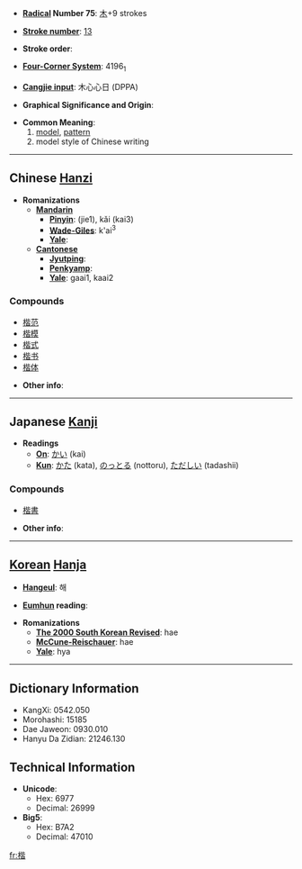* '''[[Wiktionary:Chinese radical index| Radical]] Number 75''': [[Wiktionary:Chinese radical index 木|木]]+9 strokes

* '''[[Wiktionary:Chinese total strokes index|Stroke number]]''': [[Wiktionary:Chinese total strokes index 13|13]]

* '''Stroke order''': 

* '''[[Wiktionary:Chinese four corner index|Four-Corner System]]''': 4196<sub>1</sub>

* '''[[Wiktionary:Chinese Cangjie index|Cangjie input]]''': 木心心日 (DPPA)

* '''Graphical Significance and Origin''': 

* '''Common Meaning''':
*# [[model]], [[pattern]]
*# model style of Chinese writing

----

== Chinese [[Hanzi]] ==

* '''Romanizations'''
** '''[[Mandarin]]'''
*** '''[[Pinyin]]''': (jie1), kǎi (kai3)
*** '''[[Wade-Giles]]''': k'ai<sup>3</sup>
*** '''[[Yale]]''': 
** '''[[Cantonese]]'''
*** '''[[Jyutping]]''':
*** '''[[Penkyamp]]''': 
*** '''[[Yale]]''': gaai1, kaai2

===Compounds===
*[[楷范]]
*[[楷模]]
*[[楷式]]
*[[楷书]]
*[[楷体]]

* '''Other info''': 

----

== Japanese [[Kanji]] ==

* '''Readings'''
** '''[[On]]''': [[かい]] (kai)
** '''[[Kun]]''': [[かた]] (kata), [[のっとる]] (nottoru), [[ただしい]] (tadashii)

===Compounds===
*[[楷書]]

* '''Other info''':  

----

== [[Korean]] [[Hanja]] ==

* '''[[Hangeul]]''': 해

* '''[[Eumhun]] reading''': 

* '''Romanizations'''
** '''[[The 2000 South Korean Revised Romanization|The 2000 South Korean Revised]]''': hae
** '''[[McCune-Reischauer]]''': hae
** '''[[Yale]]''': hya

----

== Dictionary Information ==

* KangXi: 0542.050
* Morohashi: 15185
* Dae Jaweon: 0930.010
* Hanyu Da Zidian: 21246.130

== Technical Information ==

* '''Unicode''':
** Hex: 6977
** Decimal: 26999
* '''Big5''':
** Hex: B7A2
** Decimal: 47010

[[fr:楷]]